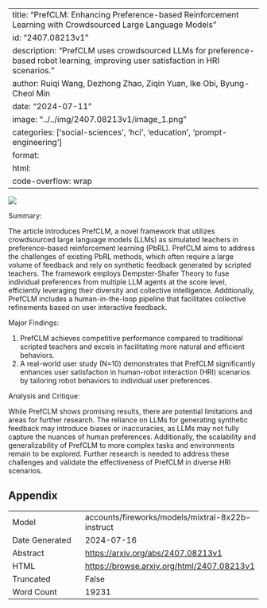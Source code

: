 
---
title: "PrefCLM: Enhancing Preference-based Reinforcement Learning with Crowdsourced Large Language Models"
id: "2407.08213v1"
description: "PrefCLM uses crowdsourced LLMs for preference-based robot learning, improving user satisfaction in HRI scenarios."
author: Ruiqi Wang, Dezhong Zhao, Ziqin Yuan, Ike Obi, Byung-Cheol Min
date: "2024-07-11"
image: "../../img/2407.08213v1/image_1.png"
categories: ['social-sciences', 'hci', 'education', 'prompt-engineering']
format:
  html:
    code-overflow: wrap
---

![](../../img/2407.08213v1/image_1.png)

Summary:

The article introduces PrefCLM, a novel framework that utilizes crowdsourced large language models (LLMs) as simulated teachers in preference-based reinforcement learning (PbRL). PrefCLM aims to address the challenges of existing PbRL methods, which often require a large volume of feedback and rely on synthetic feedback generated by scripted teachers. The framework employs Dempster-Shafer Theory to fuse individual preferences from multiple LLM agents at the score level, efficiently leveraging their diversity and collective intelligence. Additionally, PrefCLM includes a human-in-the-loop pipeline that facilitates collective refinements based on user interactive feedback.

Major Findings:

1. PrefCLM achieves competitive performance compared to traditional scripted teachers and excels in facilitating more natural and efficient behaviors.
2. A real-world user study (N=10) demonstrates that PrefCLM significantly enhances user satisfaction in human-robot interaction (HRI) scenarios by tailoring robot behaviors to individual user preferences.

Analysis and Critique:

While PrefCLM shows promising results, there are potential limitations and areas for further research. The reliance on LLMs for generating synthetic feedback may introduce biases or inaccuracies, as LLMs may not fully capture the nuances of human preferences. Additionally, the scalability and generalizability of PrefCLM to more complex tasks and environments remain to be explored. Further research is needed to address these challenges and validate the effectiveness of PrefCLM in diverse HRI scenarios.

## Appendix

|          |          |
|----------|----------|
| Model     | accounts/fireworks/models/mixtral-8x22b-instruct       |
| Date Generated     | 2024-07-16       |
| Abstract | [https://arxiv.org/abs/2407.08213v1](https://arxiv.org/abs/2407.08213v1)        |
| HTML     | [https://browse.arxiv.org/html/2407.08213v1](https://browse.arxiv.org/html/2407.08213v1)       |
| Truncated       | False       |
| Word Count       | 19231       |